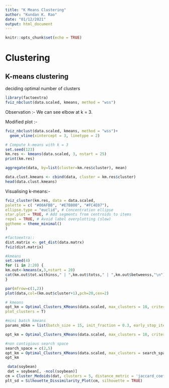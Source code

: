 ```yaml
---
title: "K Means Clustering"
author: "Kundan K. Rao"
date: "01/12/2021"
output: html_document
---
```


```r
knitr::opts_chunk$set(echo = TRUE)
```


# Clustering

## K-means clustering

deciding optimal number of clusters

```r
library(factoextra)
fviz_nbclust(data.scaled, kmeans, method = "wss")
```
Observation :-
We can see elbow at k = 3.

Modified plot :-
```r
fviz_nbclust(data.scaled, kmeans, method = "wss")+
  geom_vline(xintercept = 3, linetype = 2)
```

```r
# Compute k-means with k = 3
set.seed(123)
km.res <- kmeans(data.scaled, 3, nstart = 25)
print(km.res)
```

```r
aggregate(data, by=list(cluster=km.res$cluster), mean)
```
```r
data.clust.kmeans <- cbind(data, cluster = km.res$cluster)
head(data.clust.kmeans)
```

Visualising k-means:-
```r
fviz_cluster(km.res, data = data.scaled,
palette = c( "#00AFBB", "#E7B800", "#FC4E07"),
ellipse.type = "euclid", # Concentration ellipse
star.plot = TRUE, # Add segments from centroids to items
repel = TRUE, # Avoid label overplotting (slow)
ggtheme = theme_minimal()
)
```


```r
#factoextra::
dist.matrix <- get_dist(data.matrx)
fviz(dist.matrix)  
```


```r
#kmeans
set.seed(4)
for (i in 2:20) {
km.out<-kmeans(x,3,nstart = 20)
cat(km.out$tot.withinss," | ",km.out$totss," | ",km.out$betweenss,"\n")
}
```

```r
par(mfrow=c(1,2))
plot(data,col=(km.out$cluster+1),pch=20,cex=2)
```










```r
# kmeans
opt_km = Optimal_Clusters_KMeans(data.scaled, max_clusters = 10, criterion = "distortion_fK",
plot_clusters = T)
```
```r
#mini batch kmeans
params_mbkm = list(batch_size = 15, init_fraction = 0.3, early_stop_iter = 10)

opt_km = Optimal_Clusters_KMeans(data.scaled, max_clusters = 10, criterion = "distortion_fK",plot_clusters = T, mini_batch_params = params_mbkm)
```
```r
#non contigious search space
search_space = c(2,5)
opt_km = Optimal_Clusters_KMeans(data.scaled, max_clusters = search_space, criterion = "variance_explained",plot_clusters = T)
opt_km
```


```r
 data(soybean)
 dat = soybean[, -ncol(soybean)]
cm = Cluster_Medoids(dat, clusters = 5, distance_metric = 'jaccard_coefficient')
plt_sd = Silhouette_Dissimilarity_Plot(cm, silhouette = TRUE)
```

